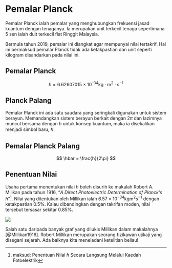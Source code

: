 # Pemalar Planck

Pemalar Planck ialah pemalar yang menghubungkan frekuensi jasad kuantum dengan tenaganya.
Ia merupakan unit terkecil tenaga sepertimana 5 sen ialah duit terkecil fiat Ringgit Malaysia.

Bermula tahun 2019, pemalar ini diangkat agar mempunyai nilai tertakrif.
Hal ini bermaksud pemalar Planck tidak ada ketakpastian dan unit seperti kilogram disandarkan pada nilai ini.

:::{#def-pemalar-planck}
## Pemalar Planck
$$
    h= 6.626 070 15 \times 10^{–34} \text{kg}\cdot\text{m}^2\cdot\text{s}^{-1}
$$
:::

## Planck Palang
Pemalar Planck ini ada satu saudara yang seringkali digunakan untuk sistem berayun.
Memandangkan sistem berayun berkait dengan $2\pi$ dan lazimnya muncul bersama dengan $h$ untuk konsep kuantum, maka ia disekalikan menjadi simbol baru, $\hbar$: 

:::{#def-pemalar-planck-palang}
## Pemalar Planck Palang
$$
    \hbar = \frac{h}{2\pi}
$$
:::

## Penentuan Nilai

Usaha pertama menentukan nilai $h$ boleh disurih ke makalah Robert A. Milikan pada tahun 1916, "_A Direct Photoelectric Determination of
Planck's $h$_"^[maksud: Penentuan Nilai $h$ Secara Langsung Melalui Kaedah Fotoelektrik].
Nilai yang ditentukan oleh Millikan ialah $6.57\times 10^{-34} \text{kg} \text{m}^2 \text{s}^{-1}$ dengan ketakpastian 0.5%.
Kalau dibandingkan dengan takrifan moden, nilai tersebut tersasar sekitar 0.85%.

:::{#fig-millikan-fotoelektrik}
![](millikan-1916-fotoelektrik.png)

Salah satu daripada banyak graf yang dilukis Millikan dalam makalahnya [@Millikan1916]. Robert Millikan merupakan seorang fizikawan ujikaji yang disegani sejarah. Ada baiknya kita meneladani ketelitian beliau!
:::